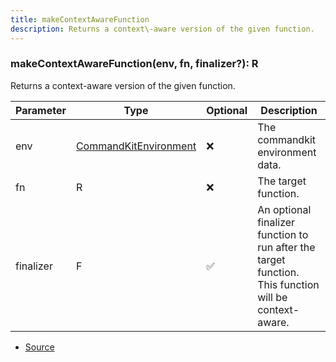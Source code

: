 ```yaml
---
title: makeContextAwareFunction
description: Returns a context\-aware version of the given function.
---
```



### makeContextAwareFunction(env, fn, finalizer?): R

Returns a context-aware version of the given function.



| Parameter | Type | Optional | Description |
| ----------- | ----------- | ----------- | ----------- |
| env | [CommandKitEnvironment](/docs/api-reference/classes/CommandKitEnvironment) | ❌ | The commandkit environment data. |
| fn | R | ❌ | The target function. |
| finalizer | F | ✅ | An optional finalizer function to run after the target function. This function will be context-aware. |


- [Source](https://github.com/underctrl-io/commandkit/blob/83ef44f10b86e30835e8636786e5222cac412af9/packages/commandkit/src/context/async-context.ts#L45)
